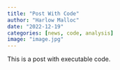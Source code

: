 ```yaml
---
title: "Post With Code"
author: "Harlow Malloc"
date: "2022-12-19"
categories: [news, code, analysis]
image: "image.jpg"
---
```


This is a post with executable code.

